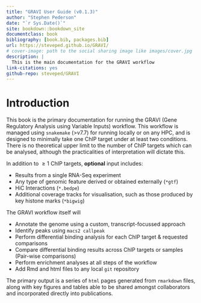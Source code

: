 ```yaml
--- 
title: "GRAVI User Guide (v0.1.3)"
author: "Stephen Pederson"
date: "`r Sys.Date()`"
site: bookdown::bookdown_site
documentclass: book
bibliography: [book.bib, packages.bib]
url: https://steveped.github.io/GRAVI/
# cover-image: path to the social sharing image like images/cover.jpg
description: |
  This is the main documentation for the GRAVI workflow
link-citations: yes
github-repo: steveped/GRAVI
---
```


# Introduction

This book is the primary documentation for running the GRAVI (Gene Regulatory Analysis using Variable Inputs) workflow.
This workflow is managed using `snakemake` (>v7.7) for running locally or on any HPC, and is designed to minimally take one ChIP target under at least two conditions.
There is no theoretical upper limit to the number of ChIP targets which can be analysed, although the practicalities of interpretation will dictate this.


In addition to $\geq 1$ ChIP targets, **optional** input includes:

- Results from a single RNA-Seq experiment
- Any type of genomic feature derived or obtained externally (`*gtf`)
- HiC Interactions (`*.bedpe`)
- Additional coverage tracks for visualisation, such as those produced by key histone marks (`*bigwig`)

The GRAVI workflow itself will

- Annotate the genome using a custom, transcript-focussed approach
- Identify peaks using `macs2 callpeak`
- Perform differential binding analysis for each ChIP target & requested comparisons
- Compare differential binding results across ChIP targets or samples (Pair-wise comparisons)
- Perform enrichment analyses at all steps of the workflow
<!-- - *TO BE COMPLETED*: Perform motif analysis based on key binding patterns within and across ChIP targets -->
- Add Rmd and html files to any local `git` repository

The primary output is a series of `html` pages generated from `rmarkdown` files, along with key figures and tables able to be shared amongst collaborators and incorporated directly into publications.

